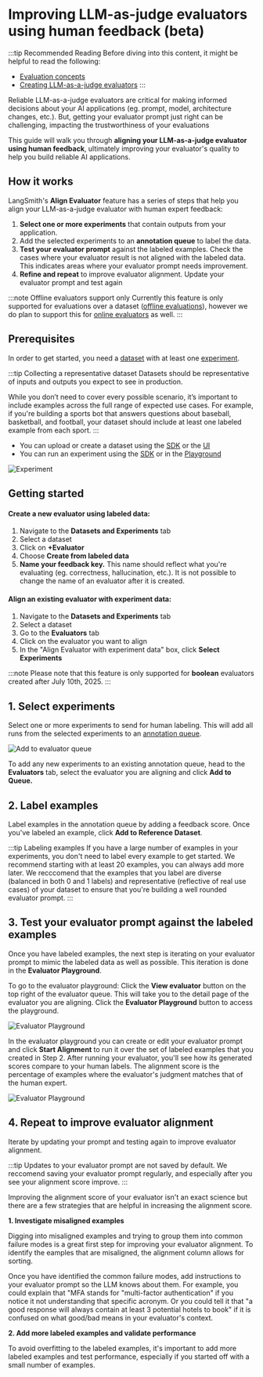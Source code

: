 # Improving LLM-as-judge evaluators using human feedback (beta)

:::tip Recommended Reading
Before diving into this content, it might be helpful to read the following:
- [Evaluation concepts](../concepts#evaluators)
- [Creating LLM-as-a-judge evaluators](/evaluation/how_to_guides/llm_as_judge)
:::

Reliable LLM-as-a-judge evaluators are critical for making informed decisions about your AI applications (eg. prompt, model, architecture changes, etc.). But, getting your evaluator prompt just right can be challenging, impacting the trustworthiness of your evaluations

This guide will walk you through **aligning your LLM-as-a-judge evaluator using human feedback**, ultimately improving your evaluator's quality to help you build reliable AI applications.

## How it works 
LangSmith's **Align Evaluator** feature has a series of steps that help you align your LLM-as-a-judge evaluator with human expert feedback:

1. **Select one or more experiments** that contain outputs from your application.
2. Add the selected experiments to an **annotation queue** to label the data.
3. **Test your evaluator prompt** against the labeled examples. Check the cases where your evaluator result is not aligned with the labeled data. This indicates areas where your evaluator prompt needs improvement.
4. **Refine and repeat** to improve evaluator alignment. Update your evaluator prompt and test again

:::note Offline evaluators support only
Currently this feature is only supported for evaluations over a dataset ([offline evaluations](/evaluation/concepts#offline-evaluation)), however we do plan to support this for [online evaluators](/evaluation/concepts#online-evaluation) as well. 
:::

## Prerequisites

In order to get started, you need a [dataset](/evaluation/concepts#datasets) with at least one [experiment](/evaluation/concepts#experiment). 

:::tip Collecting a representative dataset
Datasets should be representative of inputs and outputs you expect to see in production.

While you don’t need to cover every possible scenario, it’s important to include examples across the full range of expected use cases. For example, if you're building a sports bot that answers questions about baseball, basketball, and football, your dataset should include at least one labeled example from each sport.
:::

- You can upload or create a dataset using the [SDK](/evaluation/how_to_guides/manage_datasets_programmatically#create-a-dataset) or the [UI](/evaluation/how_to_guides/manage_datasets_in_application#set-up-your-dataset)
- You can run an experiment using the [SDK](/evaluation/how_to_guides/evaluate_llm_application#run-the-evaluation) or in the [Playground](/evaluation?mode=ui#5-run-your-evaluation)

![Experiment](./static/alignment_starting_point.png) 

## Getting started

#### Create a new evaluator using labeled data:

1. Navigate to the **Datasets and Experiments** tab
2. Select a dataset
3. Click on **+Evaluator**
4. Choose **Create from labeled data**
5. **Name your feedback key.** This name should reflect what you're evaluating (eg. correctness, hallucination, etc.). It is not possible to change the name of an evaluator after it is created.

#### Align an existing evaluator with experiment data:

1. Navigate to the **Datasets and Experiments** tab
2. Select a dataset
3. Go to the **Evaluators** tab
4. Click on the evaluator you want to align
5. In the "Align Evaluator with experiment data" box, click **Select Experiments**

:::note
Please note that this feature is only supported for **boolean** evaluators created after July 10th, 2025. 
:::

## 1. Select experiments

Select one or more experiments to send for human labeling. This will add all runs from the selected experiments to an [annotation queue](/evaluation/concepts#annotation-queues). 

![Add to evaluator queue](./static/add_to_evaluator_queue.gif)

To add any new experiments to an existing annotation queue, head to the **Evaluators** tab, select the evaluator you are aligning and click **Add to Queue.**

## 2. Label examples

Label examples in the annotation queue by adding a feedback score. Once you've labeled an example, click **Add to Reference Dataset**. 

:::tip Labeling examples
If you have a large number of examples in your experiments, you don't need to label every example to get started. We recommend starting with at least 20 examples, you can always add more later. We recccomend that the examples that you label are diverse (balanced in both 0 and 1 labels) and representative (reflective of real use cases) of your dataset to ensure that you're building a well rounded evaluator prompt. 
:::

## 3. Test your evaluator prompt against the labeled examples

Once you have labeled examples, the next step is iterating on your evaluator prompt to mimic the labeled data as well as possible. This iteration is done in the **Evaluator Playground**. 

To go to the evaluator playground: Click the **View evaluator** button on the top right of the evaluator queue. This will take you to the detail page of the evaluator you are aligning. Click the **Evaluator Playground** button to access the playground.

![Evaluator Playground](./static/evaluator_pg.gif)

In the evaluator playground you can create or edit your evaluator prompt and click **Start Alignment** to run it over the set of labeled examples that you created in Step 2. After running your evaluator, you'll see how its generated scores compare to your human labels. The alignment score is the percentage of examples where the evaluator's judgment matches that of the human expert.

![Evaluator Playground](./static/alignment_evaluator_pg.gif)

## 4. Repeat to improve evaluator alignment
Iterate by updating your prompt and testing again to improve evaluator alignment. 

:::tip
Updates to your evaluator prompt are not saved by default. We reccomend saving your evaluator prompt regularly, and especially after you see your alignment score improve.
:::

Improving the alignment score of your evaluator isn't an exact science but there are a few strategies that are helpful in increasing the alignment score.

**1. Investigate misaligned examples**

Digging into misaligned examples and trying to group them into common failure modes is a great first step for improving your evaluator alignment. To identify the eamples that are misaligned, the alignment column allows for sorting. 

Once you have identified the common failure modes, add instructions to your evaluator prompt so the LLM knows about them. For example, you could explain that "MFA stands for "multi-factor authentication" if you notice it not understanding that specific acronym. Or you could tell it that "a good response will always contain at least 3 potential hotels to book" if it is confused on what good/bad means in your evaluator's context.

**2. Add more labeled examples and validate performance**

To avoid overfitting to the labeled examples, it's important to add more labeled examples and test performance, especially if you started off with a small number of examples.



